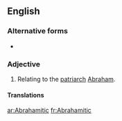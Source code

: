 ==English==

===Alternative forms===
* {{l|en|Abrahamitical}}

===Adjective===
{{en-adj}}

# Relating to the [[patriarch]] [[Abraham]].

====Translations====
{{trans-see|Abrahamic}}

[[ar:Abrahamitic]]
[[fr:Abrahamitic]]